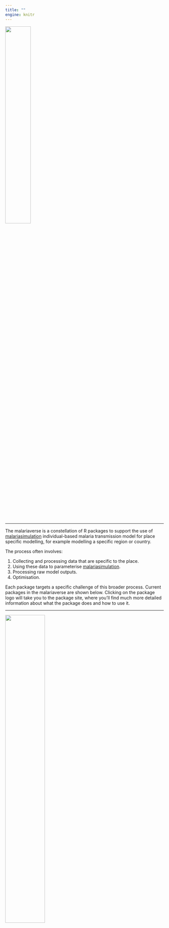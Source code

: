 ```yaml
---
title: ""
engine: knitr
---
```


![](images/malariaverse.gif){fig-align="center" width="40%" height="40%"}

------------------------------------------------------------------------

The malariaverse is a constellation of R packages to support the use of [malariasimulation](https://mrc-ide.github.io/malariasimulation/) individual-based malaria transmission model for place specific modelling, for example modelling a specific region or country.

The process often involves:

1.  Collecting and processing data that are specific to the place.
2.  Using these data to parameterise [malariasimulation](https://mrc-ide.github.io/malariasimulation/).
3.  Processing raw model outputs.
4.  Optimisation.

Each package targets a specific challenge of this broader process. Current packages in the malariaverse are shown below. Clicking on the package logo will take you to the package site, where you'll find much more detailed information about what the package does and how to use it.

------------------------------------------------------------------------

::: grid
::: g-col-6
![](https://mrc-ide.github.io/foresite/reference/figures/Foresite.png){width="50%"}
:::

::: g-col-6
\
\
\
Foresite - Country and subnational site information

![](https://img.shields.io/badge/Access-Restricted-informational) [![Project Status: WIP -- Initial development is in progress, but there has not yet been a stable, usable release suitable for the public.](https://www.repostatus.org/badges/latest/wip.svg)](https://www.repostatus.org/#wip)
:::
:::

------------------------------------------------------------------------

::: grid
::: g-col-6
\
\
\
Umbrella - fitting seasonality parameters from rainfall data

![](https://img.shields.io/badge/Access-Open-success) [![R build status](https://github.com/mrc-ide/umbrella/workflows/R-CMD-check/badge.svg)](https://github.com/mrc-ide/umbrella/actions) [![Project Status: Active -- The project has reached a stable, usable state and is being actively developed.](https://www.repostatus.org/badges/latest/active.svg)](https://www.repostatus.org/#active)
:::

::: g-col-6
[![](https://mrc-ide.github.io/umbrella/reference/figures/Umbrella.png){width="50%"}](https://mrc-ide.github.io/umbrella/)
:::
:::

------------------------------------------------------------------------

::: grid
::: g-col-6
[![](https://mrc-ide.github.io/netz/reference/figures/Netz.png){width="50%"}](https://mrc-ide.github.io/netz/)
:::

::: g-col-6
\
\
\
Netz - Managing net metrics and distributions

![](https://img.shields.io/badge/Access-Open-success) [![R build status](https://github.com/mrc-ide/netz/workflows/R-CMD-check/badge.svg)](https://github.com/mrc-ide/netz/actions) [![Project Status: Active -- The project has reached a stable, usable state and is being actively developed.](https://www.repostatus.org/badges/latest/active.svg)](https://www.repostatus.org/#active)
:::
:::

------------------------------------------------------------------------

::: grid
::: g-col-6
\
\
\
peeps - population demography

![](https://img.shields.io/badge/Access-Open-success) [![R build status](https://github.com/mrc-ide/peeps/workflows/R-CMD-check/badge.svg)](https://github.com/mrc-ide/peeps/actions) [![Project Status: WIP -- Initial development is in progress, but there has not yet been a stable, usable release suitable for the public.](https://www.repostatus.org/badges/latest/wip.svg)](https://www.repostatus.org/#wip)
:::

::: g-col-6
[![](https://mrc-ide.github.io/peeps/reference/figures/Peeps.png){width="50%"}](https://mrc-ide.github.io/peeps/)
:::
:::

------------------------------------------------------------------------

::: grid
::: g-col-6
[![](https://mrc-ide.github.io/site/reference/figures/Site.png){width="50%"}](https://mrc-ide.github.io/site/)
:::

::: g-col-6
\
\
\
site - convert site files to malariasimulation parameters

![](https://img.shields.io/badge/Access-Open-success) [![R build status](https://github.com/mrc-ide/site/workflows/R-CMD-check/badge.svg)](https://github.com/mrc-ide/site/actions) [![Project Status: Active -- The project has reached a stable, usable state and is being actively developed.](https://www.repostatus.org/badges/latest/active.svg)](https://www.repostatus.org/#active)
:::
:::

------------------------------------------------------------------------

::: grid
::: g-col-6
\
\
\
Cali - calibrating model transmission

![](https://img.shields.io/badge/Access-Open-success) [![R build status](https://github.com/mrc-ide/cali/workflows/R-CMD-check/badge.svg)](https://github.com/mrc-ide/cali/actions) [![Project Status: Active -- The project has reached a stable, usable state and is being actively developed.](https://www.repostatus.org/badges/latest/active.svg)](https://www.repostatus.org/#active)
:::

::: g-col-6
[![](https://mrc-ide.github.io/cali/reference/figures/Cali.png){width="50%"}](https://mrc-ide.github.io/cali/)
:::
:::

------------------------------------------------------------------------

::: grid
::: g-col-6
[![](https://mrc-ide.github.io/scene/reference/figures/Scene.png){width="50%"}](https://mrc-ide.github.io/scene/)
:::

::: g-col-6
\
\
\
scene - future scenario builder

![](https://img.shields.io/badge/Access-Open-success) [![R build status](https://github.com/mrc-ide/scene/workflows/R-CMD-check/badge.svg)](https://github.com/mrc-ide/scene/actions) [![Project Status: WIP -- Initial development is in progress, but there has not yet been a stable, usable release suitable for the public.](https://www.repostatus.org/badges/latest/wip.svg)](https://www.repostatus.org/#wip)
:::
:::

------------------------------------------------------------------------

::: grid
::: g-col-6
\
\
\
postie - Post-processing of malariasimulation outputs

![](https://img.shields.io/badge/Access-Open-success) [![R build status](https://github.com/mrc-ide/postie/workflows/R-CMD-check/badge.svg)](https://github.com/mrc-ide/postie/actions) [![Project Status: WIP -- Initial development is in progress, but there has not yet been a stable, usable release suitable for the public.](https://www.repostatus.org/badges/latest/wip.svg)](https://www.repostatus.org/#wip)
:::

::: g-col-6
[![](https://mrc-ide.github.io/postie/reference/figures/Postie.png){width="50%"}](https://mrc-ide.github.io/postie/)
:::
:::

------------------------------------------------------------------------

::: grid
::: g-col-6
[![](https://mrc-ide.github.io/om/reference/figures/Om.png){width="50%"}](https://mrc-ide.github.io/om/)
:::

::: g-col-6
\
\
\
om - Intervention stratification optimisation with complex budgets

![](https://img.shields.io/badge/Access-Open-success) [![R build status](https://github.com/mrc-ide/om/workflows/R-CMD-check/badge.svg)](https://github.com/mrc-ide/om/actions) [![Project Status: Active -- The project has reached a stable, usable state and is being actively developed.](https://www.repostatus.org/badges/latest/active.svg)](https://www.repostatus.org/#active)
:::
:::

------------------------------------------------------------------------

::: grid
::: g-col-6
\
\
\
Treasure - a repository for costing data

![](https://img.shields.io/badge/Access-Open-success) [![R build status](https://github.com/mrc-ide/treasure/workflows/R-CMD-check/badge.svg)](https://github.com/mrc-ide/treasure/actions) [![Project Status: Active -- The project has reached a stable, usable state and is being actively developed.](https://www.repostatus.org/badges/latest/active.svg)](https://www.repostatus.org/#active)
:::

::: g-col-6
[![](https://mrc-ide.github.io/treasure/reference/figures/Treasure.png){width="50%"}](https://mrc-ide.github.io/treasure/)
:::
:::

------------------------------------------------------------------------